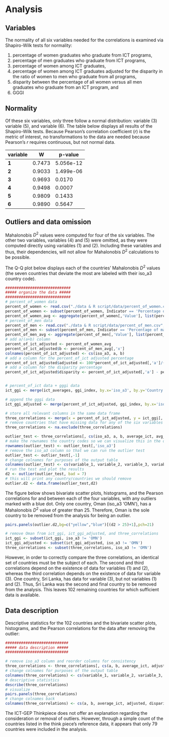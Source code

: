 # Analysis

## Variables
The normality of all six variables needed for the correlations is examined via Shapiro-Wilk tests for normality: 

1. percentage of women graduates who graduate from ICT programs, 
2. percentage of men graduates who graduate from ICT programs, 
3. percentage of women among ICT graduates, 
4. percentage of women among ICT graduates adjusted for the disparity in the ratio of women to men who graduate from all programs,
5. disparity between the percentage of all women versus all men graduates who graduate from an ICT program, and 
6. GGGI 

## Normality
Of these six variables, only three follow a normal distribution: variable (3) variable (5), and  variable (6). The table below displays all results of the Shapiro-Wilk tests. Because Pearson's correlation coefficient (*r*) is the metric of interest, no transformations to the data are needed because Pearson's *r* requires continuous, but not normal data.  

variable        | W             | p-value      |
----------------| --------------|--------------|
**1**           | 0.7473        | 5.056e-12    |
**2**           | 0.9033        | 1.499e-06    |
**3**           | 0.9693        | 0.0170       |
**4**           | 0.9498        | 0.0007       |
**5**           | 0.9809        | 0.1433       |
**6**           | 0.9890        | 0.5647       |

## Outliers and data omission
Mahalonobis $D^{2}$ values were computed for four of the six variables. The other two variables, variables (4) and (5) were omitted, as they were computed directly using variables (1) and (2). Including these variables and thus, their dependencies, will not allow for Mahalonobis $D^{2}$ calculations to be possible.

The Q-Q plot below displays each of the countries' Mahalonobis $D^{2}$ values (the seven countries that deviate the most are labeled with their iso_a3 country code). 

``` r
#############################
##### organize the data #####
#############################
# percent_of_women data
percent_of_women <- read.csv("./data & R script/data/percent_of_women.csv", header = TRUE)
percent_of_women <- subset(percent_of_women, Indicator == 'Percentage of female graduates from tertiary education graduating from Information and Communication Technologies programmes, female (%)')
percent_of_women_avg <- aggregate(percent_of_women[,'Value'], list(percent_of_women$LOCATION), mean)
# percent_of_men data
percent_of_men <- read.csv("./data & R script/data/percent_of_men.csv", header = TRUE)
percent_of_men <- subset(percent_of_men, Indicator == 'Percentage of male graduates from tertiary education graduating from Information and Communication Technologies programmes, male (%)')
percent_of_men_avg <- aggregate(percent_of_men[,'Value'], list(percent_of_men$LOCATION), mean)
# add a/(a+b) column
percent_of_ict_adjusted <- percent_of_women_avg
percent_of_ict_adjusted$b <- percent_of_men_avg[,'x']
colnames(percent_of_ict_adjusted) <- cs(iso_a3, a, b)
# add a column for the percent_of_ict adjusted percentage
percent_of_ict_adjusted$adjusted <- 100*percent_of_ict_adjusted[,'a']/(percent_of_ict_adjusted[,'a']+percent_of_ict_adjusted[,'b'])
# add a column for the disparity percentage
percent_of_ict_adjusted$disparity <- percent_of_ict_adjusted[,'a'] - percent_of_ict_adjusted[,'b']


# percent_of_ict data + gggi data
ict_ggi <- merge(ict_averages, ggi_index, by.x='iso_a3', by.y='Country.ISO3')

# append the gggi data
ict_ggi_adjusted <- merge(percent_of_ict_adjusted, ggi_index, by.x='iso_a3', by.y='Country.ISO3')

# store all relevant columns in the same data frame
three_correlations <- merge(x = percent_of_ict_adjusted, y = ict_ggi[, c('iso_a3', 'average_ict','avg_ggi')], by = 'iso_a3')
# remove countries that have missing data for any of the six variables
three_correlations <- na.exclude(three_correlations)

outlier_test <- three_correlations[, cs(iso_a3, a, b, average_ict, avg_ggi)]
# make the rownames the country codes so we can visualize this in the output plot
rownames(outlier_test) <- outlier_test[,'iso_a3']
# remove the iso_a3 column so that we can run the outlier test
outlier_test <- outlier_test[,-1]
# change colnames for purposes of the output table
colnames(outlier_test) <- cs(variable_1, variable_2, variable_3, variable_6)
# run the test and plot the results
d2 <- outlier(outlier_test, bad = 7)
# this will print any country/countries we should remove
outlier.d2 <- data.frame(outlier_test,d2)
```

The figure below shows bivariate scatter plots, histograms, and the Pearson correlations for and between each of the four variables, with any outliers marked with a blue dot. Only one country, Oman (iso_a3 'OMN'), has a Mahalonobis $D^{2}$ value of greater than 25. Therefore, Oman is the sole country to be removed from the analysis for being an outlier. 

```r
pairs.panels(outlier.d2,bg=c("yellow","blue")[(d2 > 25)+1],pch=21)

# remove Oman from ict_ggi, ict_ggi_adjusted, and three_correlations
ict_ggi <- subset(ict_ggi, iso_a3 != 'OMN')
ict_ggi_adjusted <- subset(ict_ggi_adjusted, iso_a3 != 'OMN')
three_correlations <- subset(three_correlations, iso_a3 != 'OMN')
```

However, in order to correctly compare the three correlations, an identical set of countries must be the subject of each. The second and third correlations depend on the existence of data for variables (1) and (2), whereas the third correlation depends on the existence of data for variable (3). One country, Sri Lanka, has data for variable (3), but not variables (1) and (2). Thus, Sri Lanka was the second and final country to be removed from the analysis. This leaves 102 remaining countries for which sufficient data is available. 

## Data description
Descriptive statistics for the 102 countries and the bivariate scatter plots, histograms, and the Pearson correlations for the data after removing the outlier:
``` r
############################
##### data description #####
############################

# remove iso_a3 column and reorder columns for consistency
three_correlations <- three_correlations[, cs(a, b, average_ict, adjusted, disparity, avg_ggi)]
# change colnames for purposes of the output table
colnames(three_correlations) <- cs(variable_1, variable_2, variable_3, variable_4, variable_5, variable_6)
# descriptive statistics
describe(three_correlations)
# visualize
pairs.panels(three_correlations)
# change colnames back 
colnames(three_correlations) <- cs(a, b, average_ict, adjusted, disparity, avg_ggi)
```

The ICT-GEP Thinkpiece does not offer an explanation regarding the consideration or removal of outliers. However, through a simple count of the countries listed in the think piece's reference data, it appears that only 79 countries were included in the analysis. 
